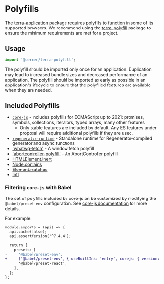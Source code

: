 
# Polyfills

The [terra-application](/application/terra-application/application) package requires polyfills to function in some of its supported browsers. We recommend using the [terra-polyfill](https://www.npmjs.com/package/@cerner/terra-polyfill) package to ensure the minimum requirements are met for a project.

## Usage

```jsx
import '@cerner/terra-polyfill';
```

<Notice variant="caution" ariaLevel="3">
  The polyfill should be imported only once for an application. Duplication may lead to increased bundle sizes and decreased performance of an application.
</Notice>

<Notice ariaLevel="3">
  The polyfill should be imported as early as possible in an application's lifecycle to ensure that the polyfilled features are available when they are needed.
</Notice>

## Included Polyfills

* [`core-js`](https://github.com/zloirock/core-js) - Includes polyfills for ECMAScript up to 2021: promises, symbols, collections, iterators, typed arrays, many other features
  * Only stable features are included by default. Any ES features under proposal will require additional polyfills if they are used.
* [`regenerator-runtime`](https://www.npmjs.com/package/regenerator-runtime) - Standalone runtime for Regenerator-compiled generator and async functions
* ['whatwg-fetch'](https://www.npmjs.com/package/whatwg-fetch) - A window.fetch polyfill
* ['abortcontroller-polyfill'](https://www.npmjs.com/package/abortcontroller-polyfill) - An AbortController polyfill
* [HTMLElement.inert](https://www.npmjs.com/package/wicg-inert)
* [Node.contains](https://developer.mozilla.org/en-US/docs/Web/API/Node/contains)
* [Element.matches](https://developer.mozilla.org/en-US/docs/Web/API/Element/matches)
* [Intl](https://developer.mozilla.org/en-US/docs/Web/JavaScript/Reference/Global_Objects/Intl)

### Filtering `core-js` with Babel

The set of polyfills included by core-js an be customized by modifying the `@babel/preset-env` configuration. See [core-js documentation](https://github.com/zloirock/core-js#babelpreset-env) for more details.

For example:

```diff
module.exports = (api) => {
  api.cache(false);
  api.assertVersion('^7.4.4');

  return {
    presets: [
-     '@babel/preset-env',
+     ['@babel/preset-env', { useBuiltIns: 'entry', corejs: { version: 3.14 } }], // version should match core-js dependency version
      '@babel/preset-react',
    ],
  };
};
```
